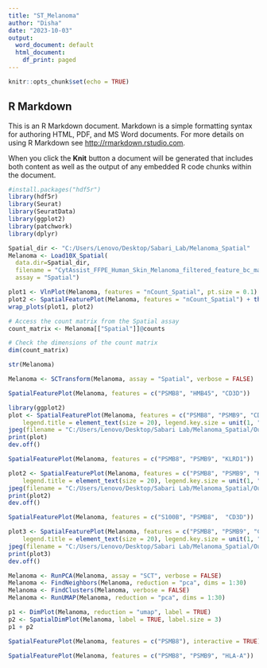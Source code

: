 ```yaml
---
title: "ST_Melanoma"
author: "Disha"
date: "2023-10-03"
output:
  word_document: default
  html_document:
    df_print: paged
---
```


```r
knitr::opts_chunk$set(echo = TRUE)
```

## R Markdown

This is an R Markdown document. Markdown is a simple formatting syntax for authoring HTML, PDF, and MS Word documents. For more details on using R Markdown see <http://rmarkdown.rstudio.com>.

When you click the **Knit** button a document will be generated that includes both content as well as the output of any embedded R code chunks within the document.
```r
#install.packages("hdf5r")
library(hdf5r)
library(Seurat)
library(SeuratData)
library(ggplot2)
library(patchwork)
library(dplyr)
```

```r
Spatial_dir <- "C:/Users/Lenovo/Desktop/Sabari_Lab/Melanoma_Spatial"
Melanoma <- Load10X_Spatial(
  data.dir=Spatial_dir,
  filename = "CytAssist_FFPE_Human_Skin_Melanoma_filtered_feature_bc_matrix.h5",
  assay = "Spatial")
```

```r
plot1 <- VlnPlot(Melanoma, features = "nCount_Spatial", pt.size = 0.1) + NoLegend()
plot2 <- SpatialFeaturePlot(Melanoma, features = "nCount_Spatial") + theme(legend.position = "right")
wrap_plots(plot1, plot2)

```

```r
# Access the count matrix from the Spatial assay
count_matrix <- Melanoma[["Spatial"]]@counts

# Check the dimensions of the count matrix
dim(count_matrix)

```

```r
str(Melanoma)
```
```r
Melanoma <- SCTransform(Melanoma, assay = "Spatial", verbose = FALSE)
```

```r
SpatialFeaturePlot(Melanoma, features = c("PSMB8", "HMB45", "CD3D"))
```
```r
library(ggplot2)
plot <- SpatialFeaturePlot(Melanoma, features = c("PSMB8", "PSMB9", "CD3D"), alpha = c(0.1, 2), pt.size.factor = 2) + theme(legend.text = element_text(size = 0),
    legend.title = element_text(size = 20), legend.key.size = unit(1, "cm"))
jpeg(filename = "C:/Users/Lenovo/Desktop/Sabari Lab/Melanoma_Spatial/Output/Melanoma_spatial_vignette_PSMB.jpg", height = 700, width = 1200, quality = 300)
print(plot)
dev.off()
```
```r
SpatialFeaturePlot(Melanoma, features = c("PSMB8", "PSMB9", "KLRD1"))
```
```r
plot2 <- SpatialFeaturePlot(Melanoma, features = c("PSMB8", "PSMB9", "KLRD1"), alpha = c(0.1, 2), pt.size.factor = 2) + theme(legend.text = element_text(size = 0),
    legend.title = element_text(size = 20), legend.key.size = unit(1, "cm"))
jpeg(filename = "C:/Users/Lenovo/Desktop/Sabari Lab/Melanoma_Spatial/Output/Melanoma_spatial_vignette_PSMB_KLRD1.jpg", height = 700, width = 1200, quality = 300)
print(plot2)
dev.off()
```
```r
SpatialFeaturePlot(Melanoma, features = c("S100B", "PSMB8",  "CD3D"))
```
```r
plot3 <- SpatialFeaturePlot(Melanoma, features = c("PSMB8", "PSMB9", "CD3G"), alpha = c(0.1, 2), pt.size.factor = 2) + theme(legend.text = element_text(size = 0),
    legend.title = element_text(size = 20), legend.key.size = unit(1, "cm"))
jpeg(filename = "C:/Users/Lenovo/Desktop/Sabari Lab/Melanoma_Spatial/Output/Melanoma_spatial_vignette_PSMB_3D3G.jpg", height = 700, width = 1200, quality = 300)
print(plot3)
dev.off()
```
```r
Melanoma <- RunPCA(Melanoma, assay = "SCT", verbose = FALSE)
Melanoma <- FindNeighbors(Melanoma, reduction = "pca", dims = 1:30)
Melanoma <- FindClusters(Melanoma, verbose = FALSE)
Melanoma <- RunUMAP(Melanoma, reduction = "pca", dims = 1:30)
```
```r
p1 <- DimPlot(Melanoma, reduction = "umap", label = TRUE)
p2 <- SpatialDimPlot(Melanoma, label = TRUE, label.size = 3)
p1 + p2
```

```r
SpatialFeaturePlot(Melanoma, features = c("PSMB8"), interactive = TRUE)
```

```r
SpatialFeaturePlot(Melanoma, features = c("PSMB8", "PSMB9", "HLA-A"))
```

